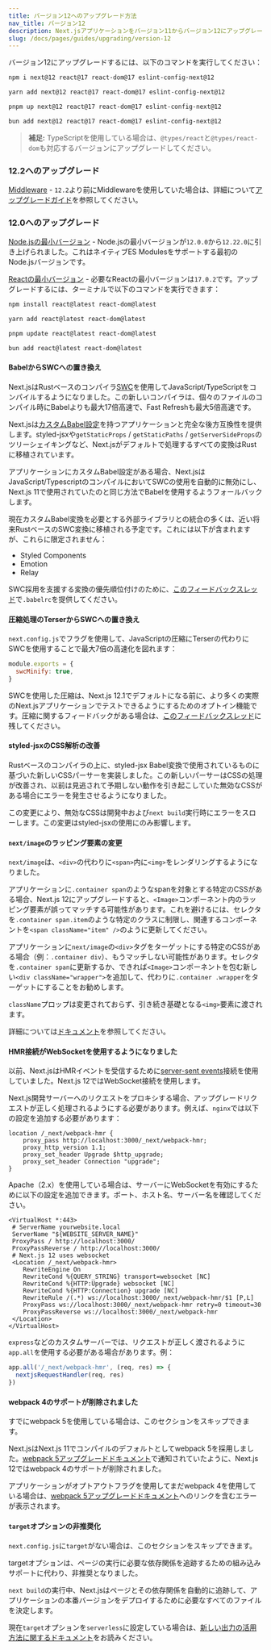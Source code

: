 ```yaml
---
title: バージョン12へのアップグレード方法
nav_title: バージョン12
description: Next.jsアプリケーションをバージョン11からバージョン12にアップグレードします。
slug: /docs/pages/guides/upgrading/version-12
---
```


バージョン12にアップグレードするには、以下のコマンドを実行してください：

```bash filename="Terminal"
npm i next@12 react@17 react-dom@17 eslint-config-next@12
```

```bash filename="Terminal"
yarn add next@12 react@17 react-dom@17 eslint-config-next@12
```

```bash filename="Terminal"
pnpm up next@12 react@17 react-dom@17 eslint-config-next@12
```

```bash filename="Terminal"
bun add next@12 react@17 react-dom@17 eslint-config-next@12
```

> **補足:** TypeScriptを使用している場合は、`@types/react`と`@types/react-dom`も対応するバージョンにアップグレードしてください。

### 12.2へのアップグレード

[Middleware](/docs/messages/middleware-upgrade-guide) - `12.2`より前にMiddlewareを使用していた場合は、詳細について[アップグレードガイド](/docs/messages/middleware-upgrade-guide)を参照してください。

### 12.0へのアップグレード

[Node.jsの最小バージョン](https://nodejs.org/en/) - Node.jsの最小バージョンが`12.0.0`から`12.22.0`に引き上げられました。これはネイティブES Modulesをサポートする最初のNode.jsバージョンです。

[Reactの最小バージョン](https://react.dev/learn/add-react-to-an-existing-project) - 必要なReactの最小バージョンは`17.0.2`です。アップグレードするには、ターミナルで以下のコマンドを実行できます：

```bash filename="Terminal"
npm install react@latest react-dom@latest

yarn add react@latest react-dom@latest

pnpm update react@latest react-dom@latest

bun add react@latest react-dom@latest
```

#### BabelからSWCへの置き換え

Next.jsはRustベースのコンパイラ[SWC](https://swc.rs/)を使用してJavaScript/TypeScriptをコンパイルするようになりました。この新しいコンパイラは、個々のファイルのコンパイル時にBabelよりも最大17倍高速で、Fast Refreshも最大5倍高速です。

Next.jsは[カスタムBabel設定](/docs/pages/guides/babel)を持つアプリケーションと完全な後方互換性を提供します。styled-jsxや`getStaticProps` / `getStaticPaths` / `getServerSideProps`のツリーシェイキングなど、Next.jsがデフォルトで処理するすべての変換はRustに移植されています。

アプリケーションにカスタムBabel設定がある場合、Next.jsはJavaScript/TypescriptのコンパイルにおいてSWCの使用を自動的に無効にし、Next.js 11で使用されていたのと同じ方法でBabelを使用するようフォールバックします。

現在カスタムBabel変換を必要とする外部ライブラリとの統合の多くは、近い将来RustベースのSWC変換に移植される予定です。これには以下が含まれますが、これらに限定されません：

- Styled Components
- Emotion
- Relay

SWC採用を支援する変換の優先順位付けのために、[このフィードバックスレッド](https://github.com/vercel/next.js/discussions/30174)で`.babelrc`を提供してください。

#### 圧縮処理のTerserからSWCへの置き換え

`next.config.js`でフラグを使用して、JavaScriptの圧縮にTerserの代わりにSWCを使用することで最大7倍の高速化を図れます：

```js filename="next.config.js"
module.exports = {
  swcMinify: true,
}
```

SWCを使用した圧縮は、Next.js 12.1でデフォルトになる前に、より多くの実際のNext.jsアプリケーションでテストできるようにするためのオプトイン機能です。圧縮に関するフィードバックがある場合は、[このフィードバックスレッド](https://github.com/vercel/next.js/discussions/30237)に残してください。

#### styled-jsxのCSS解析の改善

Rustベースのコンパイラの上に、styled-jsx Babel変換で使用されているものに基づいた新しいCSSパーサーを実装しました。この新しいパーサーはCSSの処理が改善され、以前は見逃されて予期しない動作を引き起こしていた無効なCSSがある場合にエラーを発生させるようになりました。

この変更により、無効なCSSは開発中および`next build`実行時にエラーをスローします。この変更はstyled-jsxの使用にのみ影響します。

#### `next/image`のラッピング要素の変更

`next/image`は、`<div>`の代わりに`<span>`内に`<img>`をレンダリングするようになりました。

アプリケーションに`.container span`のようなspanを対象とする特定のCSSがある場合、Next.js 12にアップグレードすると、`<Image>`コンポーネント内のラッピング要素が誤ってマッチする可能性があります。これを避けるには、セレクタを`.container span.item`のような特定のクラスに制限し、関連するコンポーネントを`<span className="item" />`のように更新してください。

アプリケーションに`next/image`の`<div>`タグをターゲットにする特定のCSSがある場合（例：`.container div`）、もうマッチしない可能性があります。セレクタを`.container span`に更新するか、できれば`<Image>`コンポーネントを包む新しい`<div className="wrapper">`を追加して、代わりに`.container .wrapper`をターゲットにすることをお勧めします。

`className`プロップは変更されておらず、引き続き基礎となる`<img>`要素に渡されます。

詳細については[ドキュメント](/docs/pages/building-your-application/optimizing/images#styling)を参照してください。

#### HMR接続がWebSocketを使用するようになりました

以前、Next.jsはHMRイベントを受信するために[server-sent events](https://developer.mozilla.org/docs/Web/API/Server-sent_events)接続を使用していました。Next.js 12ではWebSocket接続を使用します。

Next.js開発サーバーへのリクエストをプロキシする場合、アップグレードリクエストが正しく処理されるようにする必要があります。例えば、`nginx`では以下の設定を追加する必要があります：

```nginx
location /_next/webpack-hmr {
    proxy_pass http://localhost:3000/_next/webpack-hmr;
    proxy_http_version 1.1;
    proxy_set_header Upgrade $http_upgrade;
    proxy_set_header Connection "upgrade";
}
```

Apache（2.x）を使用している場合は、サーバーにWebSocketを有効にするために以下の設定を追加できます。ポート、ホスト名、サーバー名を確認してください。

```
<VirtualHost *:443>
 # ServerName yourwebsite.local
 ServerName "${WEBSITE_SERVER_NAME}"
 ProxyPass / http://localhost:3000/
 ProxyPassReverse / http://localhost:3000/
 # Next.js 12 uses websocket
 <Location /_next/webpack-hmr>
    RewriteEngine On
    RewriteCond %{QUERY_STRING} transport=websocket [NC]
    RewriteCond %{HTTP:Upgrade} websocket [NC]
    RewriteCond %{HTTP:Connection} upgrade [NC]
    RewriteRule /(.*) ws://localhost:3000/_next/webpack-hmr/$1 [P,L]
    ProxyPass ws://localhost:3000/_next/webpack-hmr retry=0 timeout=30
    ProxyPassReverse ws://localhost:3000/_next/webpack-hmr
 </Location>
</VirtualHost>
```

`express`などのカスタムサーバーでは、リクエストが正しく渡されるように`app.all`を使用する必要がある場合があります。例：

```js
app.all('/_next/webpack-hmr', (req, res) => {
  nextjsRequestHandler(req, res)
})
```

#### webpack 4のサポートが削除されました

すでにwebpack 5を使用している場合は、このセクションをスキップできます。

Next.jsはNext.js 11でコンパイルのデフォルトとしてwebpack 5を採用しました。[webpack 5アップグレードドキュメント](/docs/messages/webpack5)で通知されていたように、Next.js 12ではwebpack 4のサポートが削除されました。

アプリケーションがオプトアウトフラグを使用してまだwebpack 4を使用している場合は、[webpack 5アップグレードドキュメント](/docs/messages/webpack5)へのリンクを含むエラーが表示されます。

#### `target`オプションの非推奨化

`next.config.js`に`target`がない場合は、このセクションをスキップできます。

targetオプションは、ページの実行に必要な依存関係を追跡するための組み込みサポートに代わり、非推奨となりました。

`next build`の実行中、Next.jsはページとその依存関係を自動的に追跡して、アプリケーションの本番バージョンをデプロイするために必要なすべてのファイルを決定します。

現在`target`オプションを`serverless`に設定している場合は、[新しい出力の活用方法に関するドキュメント](/docs/pages/api-reference/config/next-config-js/output)をお読みください。
